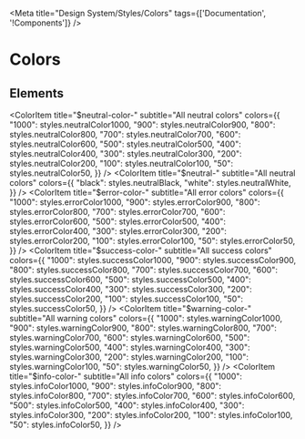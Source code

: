
<Meta title="Design System/Styles/Colors" tags={['Documentation', '!Components']} />

# Colors

## Elements

<ColorPalette>
  <ColorItem
    title="$primary-color-"
    subtitle="All primary colors"
    colors={{ "1000": styles.primaryColor1000,
              "900": styles.primaryColor900,
              "800": styles.primaryColor800,
              "700": styles.primaryColor700,
              "600": styles.primaryColor600,
              "500": styles.primaryColor500,
              "400": styles.primaryColor400,
              "300": styles.primaryColor300,
              "200": styles.primaryColor200,
              "100": styles.primaryColor100,
              "50": styles.primaryColor50, }}
  />

  <ColorItem
    title="$neutral-color-"
    subtitle="All neutral colors"
    colors={{ "1000": styles.neutralColor1000,
              "900": styles.neutralColor900,
              "800": styles.neutralColor800,
              "700": styles.neutralColor700,
              "600": styles.neutralColor600,
              "500": styles.neutralColor500,
              "400": styles.neutralColor400,
              "300": styles.neutralColor300,
              "200": styles.neutralColor200,
              "100": styles.neutralColor100,
              "50": styles.neutralColor50, }}
  />
  <ColorItem
    title="$neutral-"
    subtitle="All neutral colors"
    colors={{ "black": styles.neutralBlack,
              "white": styles.neutralWhite, }}
  />
  <ColorItem
    title="$error-color-"
    subtitle="All error colors"
    colors={{ "1000": styles.errorColor1000,
              "900": styles.errorColor900,
              "800": styles.errorColor800,
              "700": styles.errorColor700,
              "600": styles.errorColor600,
              "500": styles.errorColor500,
              "400": styles.errorColor400,
              "300": styles.errorColor300,
              "200": styles.errorColor200,
              "100": styles.errorColor100,
              "50": styles.errorColor50, }}
  />
  <ColorItem
    title="$success-color-"
    subtitle="All success colors"
    colors={{ "1000": styles.successColor1000,
              "900": styles.successColor900,
              "800": styles.successColor800,
              "700": styles.successColor700,
              "600": styles.successColor600,
              "500": styles.successColor500,
              "400": styles.successColor400,
              "300": styles.successColor300,
              "200": styles.successColor200,
              "100": styles.successColor100,
              "50": styles.successColor50, }}
  />
  <ColorItem
    title="$warning-color-"
    subtitle="All warning colors"
    colors={{ "1000": styles.warningColor1000,
              "900": styles.warningColor900,
              "800": styles.warningColor800,
              "700": styles.warningColor700,
              "600": styles.warningColor600,
              "500": styles.warningColor500,
              "400": styles.warningColor400,
              "300": styles.warningColor300,
              "200": styles.warningColor200,
              "100": styles.warningColor100,
              "50": styles.warningColor50, }}
  />
  <ColorItem
    title="$info-color-"
    subtitle="All info colors"
    colors={{ "1000": styles.infoColor1000,
              "900": styles.infoColor900,
              "800": styles.infoColor800,
              "700": styles.infoColor700,
              "600": styles.infoColor600,
              "500": styles.infoColor500,
              "400": styles.infoColor400,
              "300": styles.infoColor300,
              "200": styles.infoColor200,
              "100": styles.infoColor100,
              "50": styles.infoColor50, }}
  />
</ColorPalette>

